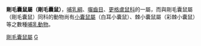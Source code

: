 {{Automatic taxobox
| taxon = Chaetodipus 
| authority =  
| image = Chaetodipus baileyi.jpg
| image_caption = Chaetodipus baileyi
}}

'''剛毛囊鼠屬（剛毛囊鼠）'''，[[哺乳綱|哺乳綱]]、[[囓齒目|囓齒目]]、[[更格盧鼠科|更格盧鼠科]]的一屬，而與剛毛囊鼠屬（剛毛囊鼠）同科的動物尚有[[小囊鼠屬|小囊鼠屬]]（白耳小囊鼠）、棘小囊鼠屬（彩棘小囊鼠）等之數種[[哺乳動物|哺乳動物]]。
{{Taxonbar|from=Q859919}}

[[Category:剛毛囊鼠屬|]]
[[Category:更格盧鼠科|G]]